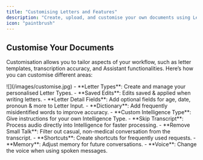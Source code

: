 ```yaml
---
title: "Customising Letters and Features"
description: "Create, upload, and customise your own documents using Letters, Transcribe, and Assistant"
icon: "paintbrush"
---
```


## Customise Your Documents

Customisation allows you to tailor aspects of your workflow, such as letter templates, transcription accuracy, and Assistant functionalities. Here’s how you can customise different areas:

<Frame>
  ![](/images/customise.jpg)
</Frame>


<AccordionGroup>
  <Accordion title="Letters" icon="envelope">
    - **Letter Types**: Create and manage your personalised Letter Types.
    - **Saved Edits**: Edits saved & applied when writing letters.
    - **Letter Detail Fields**: Add optional fields for age, date, pronoun & more to Letter Input.
  </Accordion>
  <Accordion title="Transcribe" icon="microphone">
    - **Dictionary**: Add frequently misidentified words to improve accuracy.
    - **Custom Intelligence Type**: Give instructions for your own Intelligence Type.
    - **Skip Transcript**: Process audio directly into Intelligence for faster processing.
    - **Remove Small Talk**: Filter out casual, non-medical conversation from the transcript.
  </Accordion>
  <Accordion title="Assistant" icon="message">
    - **Shortcuts**: Create shortcuts for frequently used requests.
    - **Memory**: Adjust memory for future conversations.
    - **Voice**: Change the voice when using spoken messages.
  </Accordion>
</AccordionGroup>
